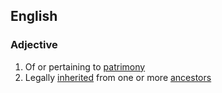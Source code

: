 ==English==

===Adjective===
{{en-adj|-}}

# Of or pertaining to [[patrimony]]
# Legally [[inherited]] from one or more [[ancestor]]s